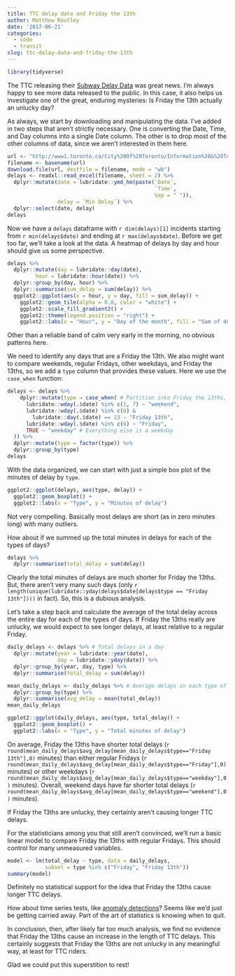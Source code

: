 ```yaml
---
title: TTC delay data and Friday the 13th
author: Matthew Routley
date: '2017-06-21'
categories:
  - code
  - transit
slug: ttc-delay-data-and-friday-the-13th
---
```


```r
library(tidyverse)
```


The TTC releasing their [Subway Delay Data][delay_data] was great news. I'm always happy to see more data released to the public. In this case, it also helps us investigate one of the great, enduring mysteries: Is Friday the 13th actually an unlucky day?


  [delay_data]: http://www1.toronto.ca/wps/portal/contentonly?vgnextoid=fa6be8c5a612c510VgnVCM10000071d60f89RCRD

As always, we start by downloading and manipulating the data. I've added in two steps that aren't strictly necessary. One is converting the Date, Time, and Day columns into a single Date column. The other is to drop most of the other columns of data, since we aren't interested in them here.

```r
url <- "http://www1.toronto.ca/City%20Of%20Toronto/Information%20&%20Technology/Open%20Data/Data%20Sets/Assets/Files/Subway%20&%20SRT%20Logs%20(Jan01_14%20to%20April30_17).xlsx"
filename <- basename(url)
download.file(url, destfile = filename, mode = "wb")
delays <- readxl::read_excel(filename, sheet = 2) %>% 
  dplyr::mutate(date = lubridate::ymd_hm(paste(`Date`, 
                                               `Time`, 
                                               sep = " ")),
                delay = `Min Delay`) %>% 
  dplyr::select(date, delay)
delays
```

Now we have a `delays` dataframe with `r dim(delays)[1]` incidents starting from `r min(delays$date)` and ending at `r max(delays$date)`. Before we get too far, we'll take a look at the data. A heatmap of delays by day and hour should give us some perspective.

```r
delays %>% 
  dplyr::mutate(day = lubridate::day(date),
         hour = lubridate::hour(date)) %>% 
  dplyr::group_by(day, hour) %>% 
  dplyr::summarise(sum_delay = sum(delay)) %>% 
  ggplot2::ggplot(aes(x = hour, y = day, fill = sum_delay)) +
    ggplot2::geom_tile(alpha = 0.8, color = "white") +
    ggplot2::scale_fill_gradient2() + 
    ggplot2::theme(legend.position = "right") +
    ggplot2::labs(x = "Hour", y = "Day of the month", fill = "Sum of delays")
```

Other than a reliable band of calm very early in the morning, no obvious patterns here.

We need to identify any days that are a Friday the 13th. We also might want to compare weekends, regular Fridays, other weekdays, and Friday the 13ths, so we add a `type` column that provides these values. Here we use the `case_when` function:

```r
delays <- delays %>% 
    dplyr::mutate(type = case_when( # Partition into Friday the 13ths, Fridays, weekends, and weekdays
      lubridate::wday(.$date) %in% c(1, 7) ~ "weekend",
      lubridate::wday(.$date) %in% c(6) & 
        lubridate::day(.$date) == 13 ~ "Friday 13th",
      lubridate::wday(.$date) %in% c(6) ~ "Friday",
      TRUE ~ "weekday" # Everything else is a weekday
  )) %>% 
  dplyr::mutate(type = factor(type)) %>% 
  dplyr::group_by(type)
delays
```

With the data organized, we can start with just a simple box plot of the minutes of delay by `type`.

```r
ggplot2::ggplot(delays, aes(type, delay)) +
  ggplot2::geom_boxplot() + 
  ggplot2::labs(x = "Type", y = "Minutes of delay")
```

Not very compelling. Basically most delays are short (as in zero minutes long) with many outliers.

How about if we summed up the total minutes in delays for each of the types of days?

```r
delays %>% 
  dplyr::summarise(total_delay = sum(delay))
```

Clearly the total minutes of delays are much shorter for Friday the 13ths. But, there aren't very many such days (only `r length(unique(lubridate::yday(delays$date[delays$type == "Friday 13th"])))` in fact). So, this is a dubious analysis. 

Let's take a step back and calculate the average of the total delay across the entire day for each of the types of days. If Friday the 13ths really are unlucky, we would expect to see longer delays, at least relative to a regular Friday. 

```r
daily_delays <- delays %>% # Total delays in a day
  dplyr::mutate(year = lubridate::year(date),
                day = lubridate::yday(date)) %>% 
  dplyr::group_by(year, day, type) %>% 
  dplyr::summarise(total_delay = sum(delay))

mean_daily_delays <- daily_delays %>% # Average delays in each type of day
  dplyr::group_by(type) %>% 
  dplyr::summarise(avg_delay = mean(total_delay))
mean_daily_delays
```

```r
ggplot2::ggplot(daily_delays, aes(type, total_delay)) +
  ggplot2::geom_boxplot() + 
  ggplot2::labs(x = "Type", y = "Total minutes of delay")
```

On average, Friday the 13ths have shorter total delays (`r round(mean_daily_delays$avg_delay[mean_daily_delays$type=="Friday 13th"],0)` minutes) than either regular Fridays (`r round(mean_daily_delays$avg_delay[mean_daily_delays$type=="Friday"],0)` minutes) or other weekdays (`r round(mean_daily_delays$avg_delay[mean_daily_delays$type=="weekday"],0)` minutes). Overall, weekend days have far shorter total delays (`r round(mean_daily_delays$avg_delay[mean_daily_delays$type=="weekend"],0)` minutes).

If Friday the 13ths are unlucky, they certainly aren't causing longer TTC delays.

For the statisticians among you that still aren't convinced, we'll run a basic linear model to compare Friday the 13ths with regular Fridays. This should control for many unmeasured variables.

```r
model <- lm(total_delay ~ type, data = daily_delays, 
            subset = type %in% c("Friday", "Friday 13th"))
summary(model)
```

Definitely no statistical support for the idea that Friday the 13ths cause longer TTC delays. 

How about time series tests, like [anomaly detections][anomaly]? Seems like we'd just be getting carried away. Part of the art of statistics is knowing when to quit.

  [anomaly]: https://blog.statsbot.co/time-series-anomaly-detection-algorithms-1cef5519aef2

In conclusion, then, after likely far too much analysis, we find no evidence that Friday the 13ths cause an increase in the length of TTC delays. This certainly suggests that Friday the 13ths are not unlucky in any meaningful way, at least for TTC riders.

Glad we could put this superstition to rest!

<!-- I'd argue that what really matters is the length of delays, as we've analyzed above. But, some might say that it is the number of delays that matters. So, let's take a look: -->

<!-- ```{r frequencies} -->
<!-- delays %>% -->
<!--   dplyr::mutate(year = lubridate::year(date), -->
<!--                 day = lubridate::yday(date)) %>%  -->
<!--   dplyr::group_by(year, day, type) %>%  -->
<!--   dplyr::summarise(number_delays = n()) %>%  -->
<!--   dplyr::group_by(type) %>%  -->
<!--   dplyr::summarise(avg_number_delays = mean(number_delays)) -->
<!-- ``` -->

<!-- Nope. All weekdays have about the same number of delays, while weekends have about a third less delays. -->